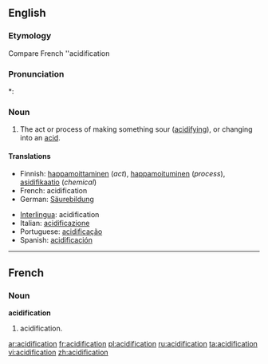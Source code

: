 ==English==

===Etymology===
Compare French ''acidification

===Pronunciation===
*: {{rhymes|eɪʃǝn}}

===Noun===
{{infl|en|noun}}

# The act or process of making something sour ([[acidifying]]), or changing into an [[acid]].

====Translations====
{{trans-top|the act or process of making something sour (acidifying), or changing into an acid}}
* Finnish: [[happamoittaminen]] (''act''), [[happamoituminen]] (''process''), [[asidifikaatio]] (''chemical'')
* French: acidification
* German: [[Säurebildung]] {{f}}
{{trans-mid}}
* [[Interlingua]]: acidification
* Italian: [[acidificazione]]
* Portuguese: [[acidificação]] {{f}}
* Spanish: [[acidificación]]
{{trans-bottom}}

----

==French==

===Noun===
'''acidification''' {{f}}

# acidification.

[[ar:acidification]]
[[fr:acidification]]
[[pl:acidification]]
[[ru:acidification]]
[[ta:acidification]]
[[vi:acidification]]
[[zh:acidification]]